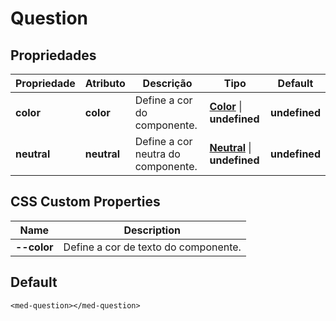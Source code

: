 
<Meta title="Components/Team/Duvidas/Question/Usage" />

# Question

## Propriedades

| Propriedade  | Atributo    | Descrição                                   | Tipo                                                                                                                 | Default       |
| ------------ | ----------- | ------------------------------------------- | -------------------------------------------------------------------------------------------------------------------- | ------------- |
| **color**    | **color**   | Define a cor do componente.                 | **[Color](http://desenv.ordomederi.com/med-components/?path=/story/enums-enums--page#medcolors)** \| **undefined**   | **undefined** |
| **neutral**  | **neutral** | Define a cor neutra do componente.          | **[Neutral](http://desenv.ordomederi.com/med-components/?path=/story/enums-enums--page#medcolors)** \| **undefined** | **undefined** |

## CSS Custom Properties

| Name               | Description                                   |
| ------------------ | --------------------------------------------- |
| **--color**        | Define a cor de texto do componente.          |

## Default

```
<med-question></med-question>
```

